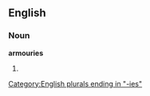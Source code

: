 ==English==

===Noun===
'''armouries'''

# {{UK}} {{plural of|[[armoury]]}}

[[Category:English plurals ending in "-ies"]]
